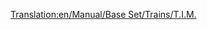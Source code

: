 [[Translation:en/Manual/Base Set/Trains/T.I.M.]]
{{it/Manuale/Set base/Treni/StatLocomotive|Image=[[File:it/Manuale/Set base/Treni/Tim.png]]
|Name="T.I.M."
|Costo=93.750
|Velocità=241
|Peso=180 
|Potenza=5.220
|Sforzo=53.330 
|Kn=523
|Annuale=6.750
|Progettata=1984
|Vita=25
|Clima=
*Temperato  
|Descrizione=Questa è una locomotiva a doppia testa, capace di raggiungere ben 64 km orari in più della seconda migliore opzione, la [[it/Manuale/Set base/Treni/SH '40']]. C'è una sola locomotiva elettrica più veloce: la [[it/Manuale/Set base/Treni/AsiaStar]].
|Real-life=questa è la Transport Tycoon equivalente del primo modello francese di [http://en.wikipedia.org/wiki/TGV TGV] (Train à Grande Vitesse).
}}